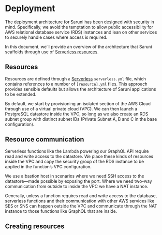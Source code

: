 
# Deployment

The deployment architecture for Saruni has been designed with security in mind. Specifically, we avoid the temptation to allow public accessibility for AWS relational database service (RDS) instances and lean on other services to securely handle cases where access is required.

In this document, we’ll provide an overview of the architecture that Saruni scaffolds through use of [Serverless resources](https://www.serverless.com/framework/docs/providers/aws/guide/resources/).

<DeploymentArchitecture />

## Resources

Resources are defined through a [Serverless](https://www.serverless.com/framework/docs/providers/aws/guide/serverless.yml/) `serverless.yml` file, which contains references to a number of `[resource].yml` files. This approach provides sensible defaults but allows the architecture of Saruni applications to be extended.

By default, we start by provisioning an isolated section of the AWS Cloud through use of a virtual private cloud (VPC). We can then launch a PostgreSQL datastore inside the VPC, so long as we also create an RDS subnet group with distinct subnet IDs (Private Subnet A, B and C in the base configuration).

## Resource communication

Serverless functions like the Lambda powering our GraphQL API require read and write access to the datastore. We place these kinds of resources inside the VPC and copy the security group of the RDS instance to be applied in the function’s VPC configuration.

We use a bastion host in scenarios where we need SSH access to the datastore—made possible by exposing the port. Where we need two-way communication from outside to inside the VPC we have a NAT instance.

Generally, unless a function requires read and write access to the database, serverless functions and their communication with other AWS services like SES or SNS can happen outside the VPC and communicate through the NAT instance to those functions like GraphQL that are inside.

## Creating resources
